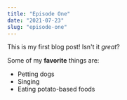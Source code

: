 ```yaml
---
title: "Episode One"
date: "2021-07-23"
slug: "episode-one"
---
```


This is my first blog post! Isn't it *great*?

Some of my **favorite** things are:

* Petting dogs
* Singing
* Eating potato-based foods